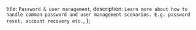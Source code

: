   title: `Password & user management`,
  description: `Learn more about how to handle common password and user management scenarios. E.g. password reset, account recovery etc.`,
};